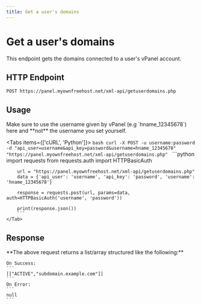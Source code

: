 ```yaml
---
title: Get a user's domains
---
```



# Get a user's domains
This endpoint gets the domains connected to a user's vPanel account.


## HTTP Endpoint

`POST https://panel.myownfreehost.net/xml-api/getuserdomains.php`

## Usage

<Callout type="warning" emoji="⚠️">
    Make sure to use the username given by vPanel (e.g `hname_12345678`) here and **not** the username you set yourself.
</Callout>

<Tabs items={['cURL', 'Python']}>
    <Tab>
        ```bash
        curl -X POST -u username:password -d "api_user=username&api_key=password&username=hname_12345678" "https://panel.myownfreehost.net/xml-api/getuserdomains.php"
        ```
    </Tab>
    <Tab>
        ```python
        import requests
        from requests.auth import HTTPBasicAuth

        url = "https://panel.myownfreehost.net/xml-api/getuserdomains.php"
        data = {'api_user': 'username', 'api_key': 'password', 'username': 'hname_12345678'}

        response = requests.post(url, params=data, auth=HTTPBasicAuth('username', 'password'))

        print(response.json())
        ```
    </Tab>
</Tabs>


## Response

<Callout emoji="💡">
    **The above request returns a list/array structured like the following:**

    On Success:
    ```
    [["ACTIVE","subdomain.example.com"]]
    ```
    On Error:
    ```
    null
    ```
</Callout>
